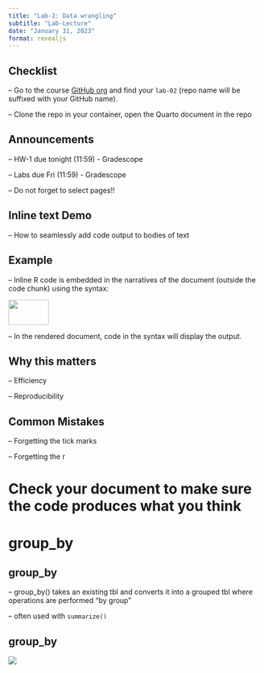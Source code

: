 ```yaml
---
title: "Lab-2: Data wrangling"
subtitle: "Lab-Lecture"
date: "January 31, 2023"
format: revealjs
---
```


## Checklist

-- Go to the course [GitHub org](https://github.com/sta199-s23-2) and find your `lab-02` (repo name will be suffixed with your GitHub name).

-- Clone the repo in your container, open the Quarto document in the repo

## Announcements

-- HW-1 due tonight (11:59) - Gradescope

-- Labs due Fri (11:59) - Gradescope

-- Do not forget to select pages!!

## Inline text Demo

-- How to seamlessly add code output to bodies of text

## Example

-- Inline R code is embedded in the narratives of the document (outside the code chunk) using the syntax:

![](images/r.png){width="80" height="50"}

-- In the rendered document, code in the syntax will display the output.

## Why this matters

-- Efficiency

-- Reproducibility

## Common Mistakes

-- Forgetting the tick marks

-- Forgetting the r

# Check your document to make sure the code produces what you think

# group_by

## group_by

-- group_by() takes an existing tbl and converts it into a grouped tbl where operations are performed "by group"

-- often used with `summarize()`

## group_by

![](images/group_by.png){fig-align="\"center"}
